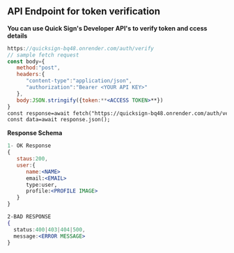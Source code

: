 ## API Endpoint for token verification
  
**You can use Quick Sign's Developer API's to verify token and ccess details**

```jsx
https://quicksign-bq48.onrender.com/auth/verify
// sample fetch request
const body={
   method:"post",
   headers:{
      "content-type":"application/json",
      "authorization":"Bearer <YOUR API KEY>"
   },
   body:JSON.stringify({token:**<ACCESS TOKEN>**})
}
const response=await fetch("https://quicksign-bq48.onrender.com/auth/verify",body);
const data=await response.json();

```


**Response Schema**


```jsx
1- OK Response
{
   staus:200,
   user:{
      name:<NAME>
      email:<EMAIL>
      type:user,
      profile:<PROFILE IMAGE>
   }
}

2-BAD RESPONSE
{
  status:400|403|404|500,
  message:<ERROR MESSAGE>
}
```